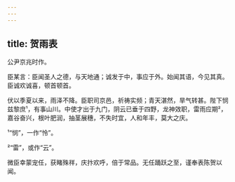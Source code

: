 ```yaml
---
---
---
```

title: 贺雨表
---







公尹京兆时作。

臣某言：臣闻圣人之德，与天地通；诚发于中，事应于外。始闻其语，今见其真。臣诚欢诚喜，顿首顿首。

伏以季夏以来，雨泽不降。臣职司京邑，祈祷实频；青天湛然，旱气转甚。陛下悯兹黎庶¹，有事山川。中使才出于九门，阴云已垂于四野，龙神效职，雷雨应期²，嘉谷奋兴，根叶肥润，抽茎展穗，不失时宜，人和年丰，莫大之庆。

¹“悯”，一作“怜”。

²“雷”，或作“云”。

微臣幸蒙宠任，获睹殊祥，庆抃欢呼，倍于常品。无任踊跃之至，谨奉表陈贺以闻。